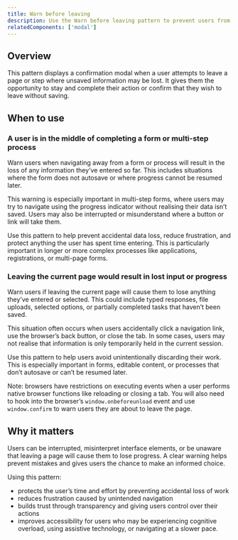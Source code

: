 ```yaml
---
title: Warn before leaving
description: Use the Warn before leaving pattern to prevent users from accidentally losing unsaved data when navigating away from a form or in-progress task.
relatedComponents: ['modal']
---
```


## Overview

This pattern displays a confirmation modal when a user attempts to leave a page or step where unsaved information may be lost. It gives them the opportunity to stay and complete their action or confirm that they wish to leave without saving.

<ImageWithBorder
	alt="Screenshot of an open Modal dialog with the title ‘Are you sure you want to cancel?’ and description ‘If you cancel, you will lose all information entered.’"
	src="/img/patterns/warn-before-leaving-modal.png"
/>

## When to use

### A user is in the middle of completing a form or multi-step process

Warn users when navigating away from a form or process will result in the loss of any information they’ve entered so far. This includes situations where the form does not autosave or where progress cannot be resumed later.

This warning is especially important in multi-step forms, where users may try to navigate using the progress indicator without realising their data isn’t saved. Users may also be interrupted or misunderstand where a button or link will take them.

Use this pattern to help prevent accidental data loss, reduce frustration, and protect anything the user has spent time entering. This is particularly important in longer or more complex processes like applications, registrations, or multi-page forms.

### Leaving the current page would result in lost input or progress

Warn users if leaving the current page will cause them to lose anything they’ve entered or selected. This could include typed responses, file uploads, selected options, or partially completed tasks that haven’t been saved.

This situation often occurs when users accidentally click a navigation link, use the browser’s back button, or close the tab. In some cases, users may not realise that information is only temporarily held in the current session.

Use this pattern to help users avoid unintentionally discarding their work. This is especially important in forms, editable content, or processes that don’t autosave or can’t be resumed later.

Note: browsers have restrictions on executing events when a user performs native browser functions like reloading or closing a tab. You will also need to hook into the browser’s `window.onbeforeunload` event and use `window.confirm` to warn users they are about to leave the page.

## Why it matters

Users can be interrupted, misinterpret interface elements, or be unaware that leaving a page will cause them to lose progress. A clear warning helps prevent mistakes and gives users the chance to make an informed choice.

Using this pattern:

- protects the user’s time and effort by preventing accidental loss of work
- reduces frustration caused by unintended navigation
- builds trust through transparency and giving users control over their actions
- improves accessibility for users who may be experiencing cognitive overload, using assistive technology, or navigating at a slower pace.
